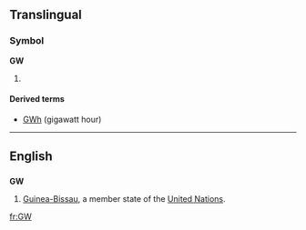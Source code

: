 {{see|.gw}}
==Translingual==
===Symbol===
'''GW'''
# {{SI-unit|giga|watt|[[power]]}}

====Derived terms====
*[[GWh]] (gigawatt hour)

----

==English==
==={{abbreviation}}===
'''GW'''
#[[Guinea-Bissau]], a member state of the [[United Nations]].

[[fr:GW]]